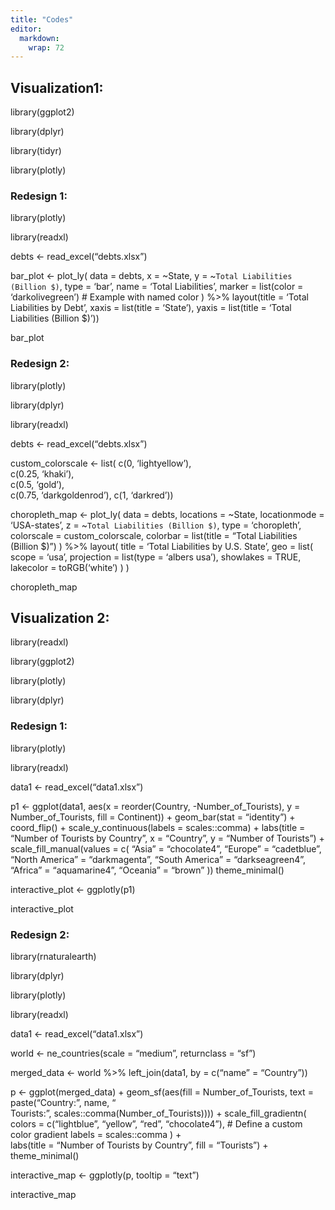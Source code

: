 ```yaml
---
title: "Codes"
editor: 
  markdown: 
    wrap: 72
---
```


## Visualization1:

library(ggplot2)

library(dplyr)

library(tidyr)

library(plotly)

### Redesign 1:

library(plotly)

library(readxl)

debts \<- read_excel("debts.xlsx")

bar_plot \<- plot_ly( data = debts, x = \~State, y =
\~`Total Liabilities (Billion $)`, type = 'bar', name = 'Total
Liabilities', marker = list(color = 'darkolivegreen') \# Example with
named color ) %\>% layout(title = 'Total Liabilities by Debt', xaxis =
list(title = 'State'), yaxis = list(title = 'Total Liabilities (Billion
\$)'))

bar_plot

### Redesign 2:

library(plotly)

library(dplyr)

library(readxl)

debts \<- read_excel("debts.xlsx")

custom_colorscale \<- list( c(0, 'lightyellow'),\
c(0.25, 'khaki'),\
c(0.5, 'gold'),\
c(0.75, 'darkgoldenrod'), c(1, 'darkred'))

choropleth_map \<- plot_ly( data = debts, locations = \~State,
locationmode = 'USA-states', z = \~`Total Liabilities (Billion $)`, type
= 'choropleth', colorscale = custom_colorscale, colorbar = list(title =
"Total Liabilities (Billion \$)") ) %\>% layout( title = 'Total
Liabilities by U.S. State', geo = list( scope = 'usa', projection =
list(type = 'albers usa'), showlakes = TRUE, lakecolor = toRGB('white')
) )

choropleth_map

## Visualization 2:

library(readxl)

library(ggplot2)

library(plotly)

library(dplyr)

### Redesign 1:

library(plotly)

library(readxl)

data1 \<- read_excel("data1.xlsx")

p1 \<- ggplot(data1, aes(x = reorder(Country, -Number_of_Tourists), y =
Number_of_Tourists, fill = Continent)) + geom_bar(stat = "identity") +
coord_flip() + scale_y_continuous(labels = scales::comma) + labs(title =
"Number of Tourists by Country", x = "Country", y = "Number of
Tourists") + scale_fill_manual(values = c( "Asia" = "chocolate4",
"Europe" = "cadetblue", "North America" = "darkmagenta", "South America"
= "darkseagreen4", "Africa" = "aquamarine4", "Oceania" = "brown" ))
theme_minimal()

interactive_plot \<- ggplotly(p1)

interactive_plot

### Redesign 2:

library(rnaturalearth)

library(dplyr)

library(plotly)

library(readxl)

data1 \<- read_excel("data1.xlsx")

world \<- ne_countries(scale = "medium", returnclass = "sf")

merged_data \<- world %\>% left_join(data1, by = c("name" = "Country"))

p \<- ggplot(merged_data) + geom_sf(aes(fill = Number_of_Tourists, text
= paste("Country:", name, "<br>Tourists:",
scales::comma(Number_of_Tourists)))) + scale_fill_gradientn( colors =
c("lightblue", "yellow", "red", "chocolate4"), \# Define a custom color
gradient labels = scales::comma ) +\
labs(title = "Number of Tourists by Country", fill = "Tourists") +
theme_minimal()

interactive_map \<- ggplotly(p, tooltip = "text")

interactive_map
